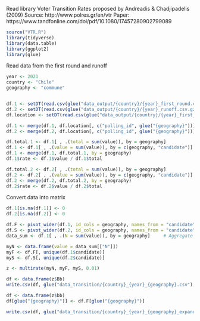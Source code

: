 Read library Voter Transition Rates proposed by Andreadis & Chadjipadelis (2009)
Source: http://www.polres.gr/en/vtr
Paper: https://www.tandfonline.com/doi/pdf/10.1080/17457280902799089

```r
source("VTR.R")
library(tidyverse)
library(data.table)
library(ggplot2)
library(glue)
```

Read data from the first round and runoff

```r
year <- 2021
country <- "Chile"
geography <- "commune"


df.1 <- setDT(read.csv(glue("data_output/{country}/{year}_first_round.csv.gz"), encoding = "UTF-8"))
df.2 <- setDT(read.csv(glue("data_output/{country}/{year}_runoff.csv.gz"), encoding = "UTF-8"))
df.location <- setDT(read.csv(glue("data_output/{country}/{year}_first_round_location.csv.gz"), encoding = "UTF-8"))

df.1 <- merge(df.1, df.location[, c("polling_id", glue("{geography}"))], by = "polling_id", allow.cartesian = TRUE)
df.2 <- merge(df.2, df.location[, c("polling_id", glue("{geography}"))], by = "polling_id", allow.cartesian = TRUE)

df.total.1 <- df.1[ , .(total = sum(value)), by = geography]
df.1 <- df.1[ , .(value = sum(value)), by = c(geography, "candidate")]
df.1 <- merge(df.1, df.total.1, by = geography)
df.1$rate <- df.1$value / df.1$total

df.total.2 <- df.2[ , .(total = sum(value)), by = geography]
df.2 <- df.2[ , .(value = sum(value)), by = c(geography, "candidate")]
df.2 <- merge(df.2, df.total.2, by = geography)
df.2$rate <- df.2$value / df.2$total
```


Convert data into matrix
```r
df.1[is.na(df.1)] <- 0
df.2[is.na(df.2)] <- 0

df.F <- pivot_wider(df.1, id_cols = geography, names_from = "candidate", values_from = "rate")
df.S <- pivot_wider(df.2, id_cols = geography, names_from = "candidate", values_from = "rate")
data_sum <- df.1[ , .(N = sum(value)), by = geography]     # Aggregate data
```


```r
myN <- data.frame(value = data_sum[["N"]])
myF <- df.F[, unique(df.1$candidate)]
myS <- df.S[, unique(df.2$candidate)]

z <- multirate(myN, myF, myS, 0.01)
```


```r
df <- data.frame(z$Bb)
write.csv(df, glue("data_transition/{country}_{year}_{geography}.csv"), row.names = TRUE)

df <- data.frame(z$bb)
df[glue("{geography}")] <- df.F[glue("{geography}")]

write.csv(df, glue("data_transition/{country}_{year}_{geography}_expanded.csv"), row.names = TRUE)
```

